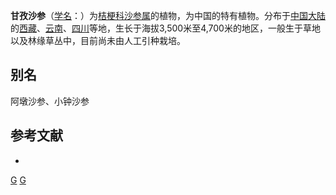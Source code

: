 {{Speciesbox
| genus = Adenophora
| species = jasionifolia
| authority = Franch.
| synonyms = 
* ''Adenophora forrestii''
* ''Adenophora pumila''
* ''Adenophora atuntzensis''
* ''Adenophora microcodon''
* ''Adenophora forrestii'' var. ''handeliana''
* ''Adenophora forrestii'' var. ''intercedens''
* ''Adenophora forrestii'' var. ''minor''
}}

'''甘孜沙参'''（[[学名|学名]]：{{lang|la|''Adenophora jasionifolia''}}）为[[桔梗科|桔梗科]][[沙参属|沙参属]]的植物，为中国的特有植物。分布于[[中国大陆|中国大陆]]的[[西藏|西藏]]、[[云南|云南]]、[[四川|四川]]等地，生长于海拔3,500米至4,700米的地区，一般生于草地以及林缘草丛中，目前尚未由人工引种栽培。

== 别名 ==
阿墩沙参、小钟沙参

== 参考文献 ==
<div class="references-small">
* {{cite web| url =http://www.bioinfo.cn/db05/KmzwSpecies.php?action=view&id=3262| title =甘孜沙参| work =《中国高等植物数据库全库》| publisher =中国科学院微生物研究所| author =昆明植物研究所| accessdate =2009-02-24| deadurl =yes| archiveurl =https://web.archive.org/web/20160305032215/http://www.bioinfo.cn/db05/KmzwSpecies.php?action=view&id=3262| archivedate =2016-03-05}}
</div>
{{Taxonbar|from=Q15226466}}

[[Category:沙参属|G]]
[[Category:中国特有植物|G]]


{{植物小作品}}